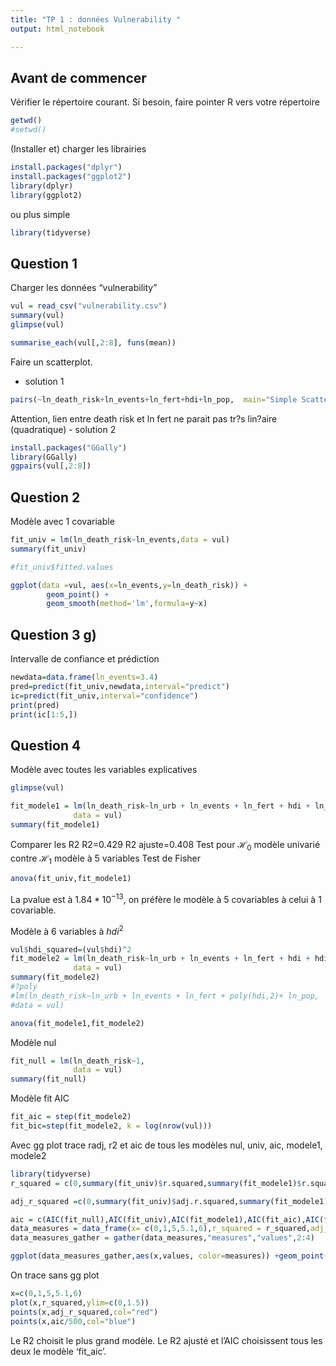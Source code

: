 ---
title: "TP 1 : données Vulnerability "
output: html_notebook

---
## Avant de commencer
Vérifier le répertoire courant. Si besoin, faire pointer R vers votre répertoire
```{r,echo=FALSE}
getwd()
#setwd()
```
(Installer et) charger les librairies
```{r}
install.packages("dplyr")
install.packages("ggplot2")
library(dplyr)
library(ggplot2)
```
ou plus simple
```{r}
library(tidyverse)
```

## Question 1
Charger les données "vulnerability"
```{r}
vul = read_csv("vulnerability.csv")
summary(vul)
glimpse(vul)
```
```{r}
summarise_each(vul[,2:8], funs(mean))
```

Faire un scatterplot.

  - solution 1
```{r}
pairs(~ln_death_risk+ln_events+ln_fert+hdi+ln_pop,  main="Simple Scatterplot Matrix",data=vul)
```
Attention, lien entre death risk et ln fert ne parait pas tr?s lin?aire (quadratique)
  - solution 2
```{r}
install.packages("GGally")
library(GGally)
ggpairs(vul[,2:8])
```
## Question 2
Modèle avec 1 covariable
```{r}
fit_univ = lm(ln_death_risk~ln_events,data = vul)
summary(fit_univ)
```
```{r}
#fit_univ$fitted.values
```
```{r}
ggplot(data =vul, aes(x=ln_events,y=ln_death_risk)) + 
        geom_point() +
        geom_smooth(method='lm',formula=y~x)
```

## Question 3 g)
Intervalle de confiance et prédiction
```{r}
newdata=data.frame(ln_events=3.4)
pred=predict(fit_univ,newdata,interval="predict")
ic=predict(fit_univ,interval="confidence")
print(pred)
print(ic[1:5,])
```


## Question 4

Modèle avec toutes les variables explicatives
```{r}
glimpse(vul)
```

```{r}
fit_modele1 = lm(ln_death_risk~ln_urb + ln_events + ln_fert + hdi + ln_pop,
              data = vul)
summary(fit_modele1)
```
Comparer les R2
R2=0.429
R2 ajuste=0.408
Test pour $\mathcal H_0$ modèle univarié contre $\mathcal H_1$ modèle à 5 variables
Test de Fisher
```{r}
anova(fit_univ,fit_modele1)
```
La pvalue est à $1.84*10^{-13}$, on préfère le modèle à 5 covariables à celui à 1 covariable.

Modèle à 6 variables à $hdi^{2}$
```{r}
vul$hdi_squared=(vul$hdi)^2
fit_modele2 = lm(ln_death_risk~ln_urb + ln_events + ln_fert + hdi + hdi_squared+ ln_pop,
              data = vul)
summary(fit_modele2)
#?poly
#lm(ln_death_risk~ln_urb + ln_events + ln_fert + poly(hdi,2)+ ln_pop,
#data = vul)

```
```{r}
anova(fit_modele1,fit_modele2)
```
Modèle nul
```{r}
fit_null = lm(ln_death_risk~1,
              data = vul)
summary(fit_null)
```

Modèle fit AIC
```{r}
fit_aic = step(fit_modele2)
fit_bic=step(fit_modele2, k = log(nrow(vul)))
```

Avec gg plot trace radj, r2 et aic de tous les modèles nul, univ, aic, modele1, modele2
```{r}
library(tidyverse)
r_squared = c(0,summary(fit_univ)$r.squared,summary(fit_modele1)$r.squared,summary(fit_aic)$r.squared,summary(fit_modele2)$r.squared)

adj_r_squared =c(0,summary(fit_univ)$adj.r.squared,summary(fit_modele1)$adj.r.squared,summary(fit_aic)$adj.r.squared,summary(fit_modele2)$adj.r.squared)

aic = c(AIC(fit_null),AIC(fit_univ),AIC(fit_modele1),AIC(fit_aic),AIC(fit_modele2))
data_measures = data_frame(x= c(0,1,5,5.1,6),r_squared = r_squared,adj_r_squared=adj_r_squared,aic=aic/400)
data_measures_gather = gather(data_measures,"measures","values",2:4)

ggplot(data_measures_gather,aes(x,values, color=measures)) +geom_point()
```
On trace sans gg plot
```{r}
x=c(0,1,5,5.1,6)
plot(x,r_squared,ylim=c(0,1.5))
points(x,adj_r_squared,col="red")
points(x,aic/500,col="blue")
```
Le R2 choisit le plus grand modèle. Le R2 ajusté et l'AIC choisissent tous les deux le modèle 'fit_aic'.
